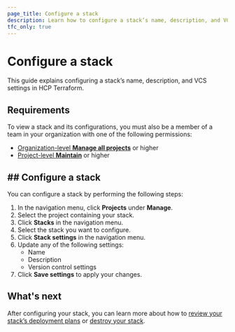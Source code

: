 ```yaml
---
page_title: Configure a stack
description: Learn how to configure a stack’s name, description, and VCS settings in HCP Terraform.
tfc_only: true
---
```


# Configure a stack

This guide explains configuring a stack’s name, description, and VCS settings in HCP Terraform.

## Requirements

To view a stack and its configurations, you must also be a member of a team in your organization with one of the following permissions:

* [Organization-level **Manage all projects**](/terraform/cloud-docs/users-teams-organizations/permissions#manage-all-projects) or higher  
* [Project-level **Maintain**](/terraform/cloud-docs/users-teams-organizations/permissions#maintain) or higher

## \#\# Configure a stack

You can configure a stack by performing the following steps:

1. In the navigation menu, click **Projects** under **Manage**.  
1. Select the project containing your stack.  
1. Click **Stacks** in the navigation menu.  
1. Select the stack you want to configure.  
1. Click **Stack settings** in the navigation menu.  
1. Update any of the following settings:  
   * Name   
   * Description  
   * Version control settings  
1. Click **Save settings** to apply your changes.

## What's next
After configuring your stack, you can learn more about how to [review your stack’s deployment plans](/terraform/cloud-docs/stacks/deploy/plans) or [destroy your stack](/terraform/cloud-docs/stacks/destroy).
